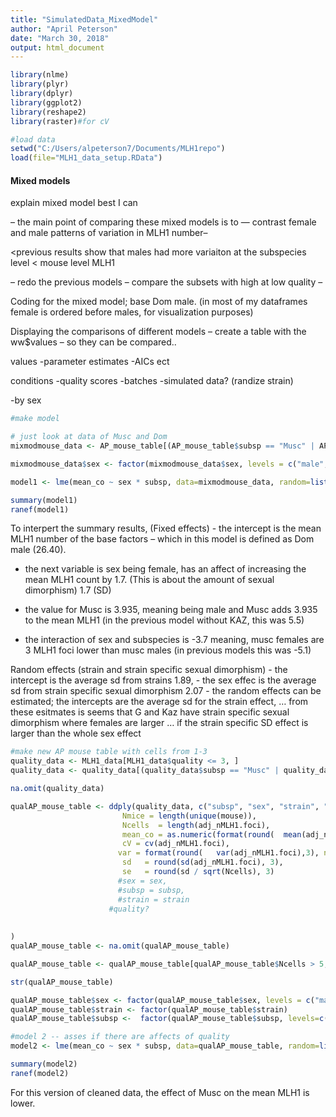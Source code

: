 ```yaml
---
title: "SimulatedData_MixedModel"
author: "April Peterson"
date: "March 30, 2018"
output: html_document
---
```


```r
library(nlme)
library(plyr)
library(dplyr)
library(ggplot2)
library(reshape2)
library(raster)#for cV

#load data
setwd("C:/Users/alpeterson7/Documents/MLH1repo")
load(file="MLH1_data_setup.RData")
```



#### Mixed models

explain mixed model best I can

-- the main point of comparing these mixed models is to --- contrast female and male patterns of variation in MLH1 number-- 

<previous results show that males had more variaiton at the subspecies level 
< mouse level MLH1

-- redo the previous models -- compare the subsets with high at low quality --

Coding for the mixed model; base Dom male.  (in most of my dataframes female is ordered before males, for visualization purposes)


Displaying the comparisons of different models -- create a table with the ww$values -- so they can be compared..

values
-parameter estimates
-AICs ect

conditions
-quality scores
-batches
-simulated data? (randize strain)

-by sex

```r
#make model

# just look at data of Musc and Dom 
mixmodmouse_data <- AP_mouse_table[(AP_mouse_table$subsp == "Musc" | AP_mouse_table$subsp == "Dom"),  ]

mixmodmouse_data$sex <- factor(mixmodmouse_data$sex, levels = c("male", "female"))

model1 <- lme(mean_co ~ sex * subsp, data=mixmodmouse_data, random=list(strain=pdDiag(~sex)) ) 

summary(model1)
ranef(model1)
```

To interpert the summary results, (Fixed effects)
- the intercept is the mean MLH1 number of the base factors -- which in this model is defined as Dom male (26.40).

- the next variable is sex being female, has an affect of increasing the mean MLH1 count by 1.7. (This is about the amount of sexual dimorphism)
1.7 (SD)

- the value for Musc is 3.935, meaning being male and Musc adds 3.935 to the mean MLH1 (in the previous model without KAZ, this was 5.5)

- the interaction of sex and subspecies is -3.7 meaning, musc females are 3 MLH1 foci lower than musc males (in previous models this was -5.1)


Random effects (strain and strain specific sexual dimorphism)
- the intercept is the average sd from strains 1.89, 
- the sex effec is the average sd from strain specific sexual dimorphism 2.07
- the random effects can be estimated; the intercepts are the average sd for the strain effect, ... from these esitmates is seems that G and Kaz have strain specific sexual dimorphism where females are larger
... if the strain specific SD effect is larger than the whole sex effect

```r
#make new AP mouse table with cells from 1-3
quality_data <- MLH1_data[MLH1_data$quality <= 3, ]
quality_data <- quality_data[(quality_data$subsp == "Musc" | quality_data$subsp == "Dom"),  ]

na.omit(quality_data)

qualAP_mouse_table <- ddply(quality_data, c("subsp", "sex", "strain", "mouse"), summarise,
                         Nmice = length(unique(mouse)),
                         Ncells  = length(adj_nMLH1.foci),
                         mean_co = as.numeric(format(round(  mean(adj_nMLH1.foci), 3 ), nsmall=3) ),
                         cV = cv(adj_nMLH1.foci),
                        var = format(round(   var(adj_nMLH1.foci),3), nsmall=3),
                         sd   = round(sd(adj_nMLH1.foci), 3),
                         se   = round(sd / sqrt(Ncells), 3)
                        #sex = sex,
                        #subsp = subsp,
                        #strain = strain
                      #quality?
                        
                        
)
qualAP_mouse_table <- na.omit(qualAP_mouse_table)

qualAP_mouse_table <- qualAP_mouse_table[qualAP_mouse_table$Ncells > 5,]

str(qualAP_mouse_table)

qualAP_mouse_table$sex <- factor(qualAP_mouse_table$sex, levels = c("male", "female"))
qualAP_mouse_table$strain <- factor(qualAP_mouse_table$strain)
qualAP_mouse_table$subsp <-  factor(qualAP_mouse_table$subsp, levels=c("Dom", "Musc"))

#model 2 -- asses if there are affects of quality
model2 <- lme(mean_co ~ sex * subsp, data=qualAP_mouse_table, random=list(strain=pdDiag(~sex)) ) 

summary(model2)
ranef(model2)


```

For this version of cleaned data, the effect of Musc on the mean MLH1 is lower.
